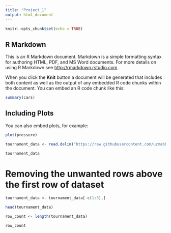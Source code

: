 ```yaml
---
title: "Project_1"
output: html_document
---
```


```r
knitr::opts_chunk$set(echo = TRUE)
```

## R Markdown

This is an R Markdown document. Markdown is a simple formatting syntax for authoring HTML, PDF, and MS Word documents. For more details on using R Markdown see <http://rmarkdown.rstudio.com>.

When you click the **Knit** button a document will be generated that includes both content as well as the output of any embedded R code chunks within the document. You can embed an R code chunk like this:

```r
summary(cars)
```

## Including Plots

You can also embed plots, for example:

```r
plot(pressure)
```

```r
tournament_data <- read.delim("https://raw.githubusercontent.com/uzmabb182/Data_607_Project_1/main/tournament.txt", header=F)
```

```r
tournament_data
```
# Removing the unwanted rows above the first row of dataset
```r
tournament_data <- tournament_data[-c(1:3),]

head(tournament_data)
```

```r
row_count <- length(tournament_data)

row_count
```

```r

```

```r

```

